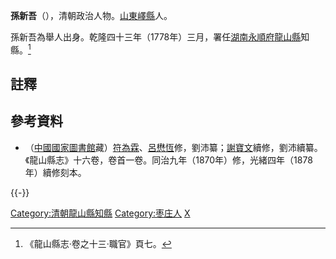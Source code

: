 '''孫新吾'''（{{bd|？||？||catIdx=S孫}}），清朝政治人物。[[山東|山東]][[嶧縣|嶧縣]]人。

孫新吾為舉人出身。乾隆四十三年（1778年）三月，署任[[湖南|湖南]][[永順府|永順府]][[龍山縣|龍山縣]]知縣。<ref>《龍山縣志·卷之十三·職官》頁七。</ref>

==註釋==
{{reflist}}

==參考資料==
*（[[中國國家圖書館|中國國家圖書館]]藏）[[符為霖|符為霖]]、[[呂懋恆|呂懋恆]]修，劉沛纂；[[謝寶文|謝寶文]]續修，劉沛續纂。《龍山縣志》十六卷，卷首一卷。同治九年（1870年）修，光緒四年（1878年）續修刻本。

{{-}}
{{start box}}
{{s-off}}
{{succession box|[[黃鍾_(龍山知縣)|黃鍾]]|[[刑道乾|刑道乾]]|[[湖南|湖南]][[永順府|永順府]][[龍山縣|龍山縣]][[知縣|知縣]]（[[龍山縣知縣列表|列表]]）|<small>乾隆四十三年（1778年）三月署任</small>}}
{{end box}}

{{DEFAULTSORT:Sun孙}}
[[Category:清朝龍山縣知縣|Category:清朝龍山縣知縣]]
[[Category:枣庄人|Category:枣庄人]]
[[Category:孙姓|X]]